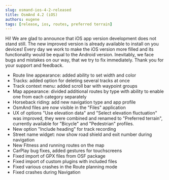 ```yaml
---
slug: osmand-ios-4-2-released
title: OsmAnd 4.2 (iOS)
authors: eugene
tags: [release, ios, routes, preferred terrain]
---
```


Hi!
We are glad to announce that iOS app version development does not stand still.
The new improved version is already available to install on you devices!
Every day we work to make the iOS version more filled and its functionality would be equal to the Android version. Inevitably, we face  bugs and mistakes on our way, that we try to fix immediately.
Thank you for your support and feedback.

<!--truncate-->

* Route line appearance: added ability to set width and color
* Tracks: added option for deleting several tracks at once
* Track context menu: added scroll bar with waypoint groups
* Map appearance: divided additional routes by type with ability to enable one from each category separately
* Horseback riding: add new navigation type and app profile
* OsmAnd files are now visible in the "Files" application
* UX of options "Use elevation data" and "Select elevation fluctuation"  was improved, they were combined and renamed to "Preferred terrain", currently available for "Bicycle" and "Pedestrian" profiles.
* New option "Include heading" for track recording
* Street name widget: now show road shield and exit number during navigation
* New Fitness and running routes on the map
* CarPlay bug fixes, added gestures for touchscreens
* Fixed import of GPX files from OSF package
* Fixed import of custom plugins with included files
* Fixed various crashes in the Route planning mode
* Fixed crashes during Navigation